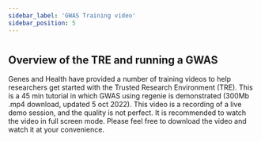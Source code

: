 ```yaml
---
sidebar_label: 'GWAS Training video'
sidebar_position: 5
---
```


# 

<!-- import ReactPlayer from 'react-player' -->




## Overview of the TRE and running a GWAS
Genes and Health have provided a number of training videos to help researchers get started with the Trusted Research Environment (TRE). This is a 45 min tutorial in which GWAS using regenie is demonstrated (300Mb .mp4 download, updated 5 oct 2022). This video is a recording of a live demo session, and the quality is not perfect. It is recommended to watch the video in full screen mode. Please feel free to download the video and watch it at your convenience.

<!-- <ReactPlayer playing controls url='https://www.dropbox.com/s/k6h5botp53xk3l6/TRE%20Training-20220928_160450-Meeting%20Recording.mp4?e=1&dl=0'/> -->

<!-- ![type:video](videos/gwas.mp4) -->

